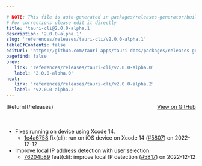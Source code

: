 ```yaml
---

# NOTE: This file is auto-generated in packages/releases-generator/build.ts
# For corrections please edit it directly
title: 'tauri-cli@2.0.0-alpha.1'
description: '2.0.0-alpha.1'
slug: 'references/releases/tauri-cli/v2.0.0-alpha.1'
tableOfContents: false
editUrl: 'https://github.com/tauri-apps/tauri-docs/packages/releases-generator/build.ts'
pagefind: false
prev:
   link: 'references/releases/tauri-cli/v2.0.0-alpha.0'
   label: '2.0.0-alpha.0'
next:
   link: 'references/releases/tauri-cli/v2.0.0-alpha.2'
   label: 'v2.0.0-alpha.2'
---
```


			

<ReleaseSidebar slug="references/releases/tauri-cli"  packageName="tauri-cli" />

<div style="margin-bottom:3rem; display: flex; justify-content: space-between; align-items: center"><span>[Return](/releases)</span><span><a href="https://github.com/tauri-apps/tauri/releases/tag/tauri-cli-v2.0.0-alpha.1">View on GitHub</a></span></div>

- Fixes running on device using Xcode 14.
  - [1e4a6758](https://www.github.com/tauri-apps/tauri/commit/1e4a675843c486bddc11292d09fb766e98758514) fix(cli): run on iOS device on Xcode 14 ([#5807](https://www.github.com/tauri-apps/tauri/pull/5807)) on 2022-12-12
- Improve local IP address detection with user selection.
  - [76204b89](https://www.github.com/tauri-apps/tauri/commit/76204b893846a04552f8f8b87ad2c9b55e1b417f) feat(cli): improve local IP detection ([#5817](https://www.github.com/tauri-apps/tauri/pull/5817)) on 2022-12-12

